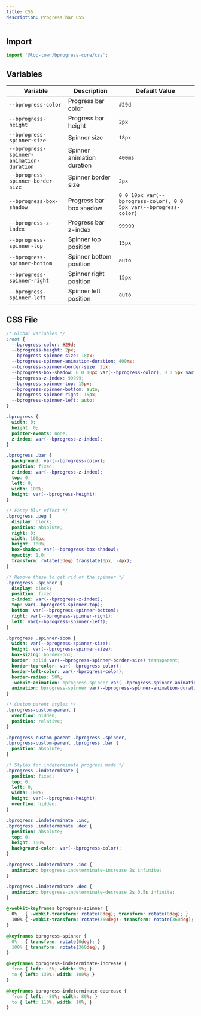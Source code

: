 ```yaml
---
title: CSS
description: Progress bar CSS
---
```


## Import

```js
import '@lop-town/bprogress-core/css';
```

## Variables

| Variable | Description | Default Value |
|----------|-------------|---------------|
| `--bprogress-color` | Progress bar color | `#29d` |
| `--bprogress-height` | Progress bar height | `2px` |
| `--bprogress-spinner-size` | Spinner size | `18px` |
| `--bprogress-spinner-animation-duration` | Spinner animation duration | `400ms` |
| `--bprogress-spinner-border-size` | Spinner border size | `2px` |
| `--bprogress-box-shadow` | Progress bar box shadow | `0 0 10px var(--bprogress-color), 0 0 5px var(--bprogress-color)` |
| `--bprogress-z-index` | Progress bar z-index | `99999` |
| `--bprogress-spinner-top` | Spinner top position | `15px` |
| `--bprogress-spinner-bottom` | Spinner bottom position | `auto` |
| `--bprogress-spinner-right` | Spinner right position | `15px` |
| `--bprogress-spinner-left` | Spinner left position | `auto` |

## CSS File

```css
/* Global variables */
:root {
  --bprogress-color: #29d;
  --bprogress-height: 2px;
  --bprogress-spinner-size: 18px;
  --bprogress-spinner-animation-duration: 400ms;
  --bprogress-spinner-border-size: 2px;
  --bprogress-box-shadow: 0 0 10px var(--bprogress-color), 0 0 5px var(--bprogress-color);
  --bprogress-z-index: 99999;
  --bprogress-spinner-top: 15px;
  --bprogress-spinner-bottom: auto;
  --bprogress-spinner-right: 15px;
  --bprogress-spinner-left: auto;
}

.bprogress {
  width: 0;
  height: 0;
  pointer-events: none;
  z-index: var(--bprogress-z-index);
}

.bprogress .bar {
  background: var(--bprogress-color);
  position: fixed;
  z-index: var(--bprogress-z-index);
  top: 0;
  left: 0;
  width: 100%;
  height: var(--bprogress-height);
}

/* Fancy blur effect */
.bprogress .peg {
  display: block;
  position: absolute;
  right: 0;
  width: 100px;
  height: 100%;
  box-shadow: var(--bprogress-box-shadow);
  opacity: 1.0;
  transform: rotate(3deg) translate(0px, -4px);
}

/* Remove these to get rid of the spinner */
.bprogress .spinner {
  display: block;
  position: fixed;
  z-index: var(--bprogress-z-index);
  top: var(--bprogress-spinner-top);
  bottom: var(--bprogress-spinner-bottom);
  right: var(--bprogress-spinner-right);
  left: var(--bprogress-spinner-left);
}

.bprogress .spinner-icon {
  width: var(--bprogress-spinner-size);
  height: var(--bprogress-spinner-size);
  box-sizing: border-box;
  border: solid var(--bprogress-spinner-border-size) transparent;
  border-top-color: var(--bprogress-color);
  border-left-color: var(--bprogress-color);
  border-radius: 50%;
  -webkit-animation: bprogress-spinner var(--bprogress-spinner-animation-duration) linear infinite;
  animation: bprogress-spinner var(--bprogress-spinner-animation-duration) linear infinite;
}

/* Custom parent styles */
.bprogress-custom-parent {
  overflow: hidden;
  position: relative;
}

.bprogress-custom-parent .bprogress .spinner,
.bprogress-custom-parent .bprogress .bar {
  position: absolute;
}

/* Styles for indeterminate progress mode */
.bprogress .indeterminate {
  position: fixed;
  top: 0;
  left: 0;
  width: 100%;
  height: var(--bprogress-height);
  overflow: hidden;
}

.bprogress .indeterminate .inc,
.bprogress .indeterminate .dec {
  position: absolute;
  top: 0;
  height: 100%;
  background-color: var(--bprogress-color);
}

.bprogress .indeterminate .inc {
  animation: bprogress-indeterminate-increase 2s infinite;
}

.bprogress .indeterminate .dec {
  animation: bprogress-indeterminate-decrease 2s 0.5s infinite;
}

@-webkit-keyframes bprogress-spinner {
  0%   { -webkit-transform: rotate(0deg); transform: rotate(0deg); }
  100% { -webkit-transform: rotate(360deg); transform: rotate(360deg); }
}

@keyframes bprogress-spinner {
  0%   { transform: rotate(0deg); }
  100% { transform: rotate(360deg); }
}

@keyframes bprogress-indeterminate-increase {
  from { left: -5%; width: 5%; }
  to { left: 130%; width: 100%; }
}

@keyframes bprogress-indeterminate-decrease {
  from { left: -80%; width: 80%; }
  to { left: 110%; width: 10%; }
}
```
